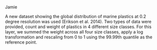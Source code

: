 Jamie

A new dataset showing the global distribution of marine plastics at 0.2 degree resolution was used (Erikson et al. 2014). Two types of data were provided, count and weight of plastics in 4 different size classes. For this layer, we summed the weight across all four size classes, apply a log transformation and rescaling from 0 to 1 using the 99.99th quantile as the reference point.